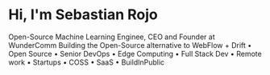# Hi, I'm Sebastian Rojo

Open-Source Machine Learning Enginee, CEO and Founder at WunderComm Building the Open-Source alternative to WebFlow + Drift • Open Source • Senior DevOps • Edge Computing • Full Stack Dev • Remote work • Startups • COSS • SaaS • BuildInPublic
